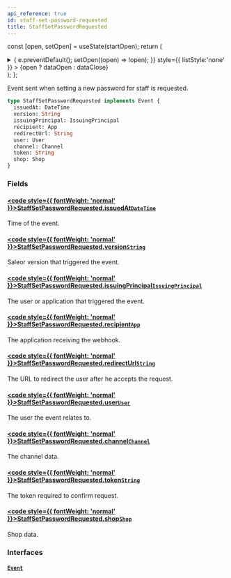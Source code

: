 ```yaml
---
api_reference: true
id: staff-set-password-requested
title: StaffSetPasswordRequested
---
```






const [open, setOpen] = useState(startOpen);
return (
<details {...(open ? { open: true } : {})} className="details" style={{ border:'none', boxShadow:'none', background:'var(--ifm-background-color)' }}>
<summary
onClick={(e) => {
e.preventDefault();
setOpen((open) => !open);
}}
style={{ listStyle:'none' }} >
{open ? dataOpen : dataClose}
</summary>
{open && children}
</details>
);
};

Event sent when setting a new password for staff is requested.

```graphql
type StaffSetPasswordRequested implements Event {
  issuedAt: DateTime
  version: String
  issuingPrincipal: IssuingPrincipal
  recipient: App
  redirectUrl: String
  user: User
  channel: Channel
  token: String
  shop: Shop
}
```

### Fields

#### [<code style={{ fontWeight: 'normal' }}>StaffSetPasswordRequested.<b>issuedAt</b></code>](#)<Bullet />[`DateTime`](../../../api-reference/miscellaneous/scalars/date-time.mdx) <Badge class="badge badge--secondary" text="scalar"/> <Badge class="badge badge--secondary" text="miscellaneous"/>

Time of the event.

#### [<code style={{ fontWeight: 'normal' }}>StaffSetPasswordRequested.<b>version</b></code>](#)<Bullet />[`String`](../../../api-reference/miscellaneous/scalars/string.mdx) <Badge class="badge badge--secondary" text="scalar"/> <Badge class="badge badge--secondary" text="miscellaneous"/>

Saleor version that triggered the event.

#### [<code style={{ fontWeight: 'normal' }}>StaffSetPasswordRequested.<b>issuingPrincipal</b></code>](#)<Bullet />[`IssuingPrincipal`](../../../api-reference/miscellaneous/unions/issuing-principal.mdx) <Badge class="badge badge--secondary" text="union"/> <Badge class="badge badge--secondary" text="miscellaneous"/>

The user or application that triggered the event.

#### [<code style={{ fontWeight: 'normal' }}>StaffSetPasswordRequested.<b>recipient</b></code>](#)<Bullet />[`App`](../../../api-reference/apps/objects/app.mdx) <Badge class="badge badge--secondary" text="object"/> <Badge class="badge badge--secondary" text="apps"/>

The application receiving the webhook.

#### [<code style={{ fontWeight: 'normal' }}>StaffSetPasswordRequested.<b>redirectUrl</b></code>](#)<Bullet />[`String`](../../../api-reference/miscellaneous/scalars/string.mdx) <Badge class="badge badge--secondary" text="scalar"/> <Badge class="badge badge--secondary" text="miscellaneous"/>

The URL to redirect the user after he accepts the request.

#### [<code style={{ fontWeight: 'normal' }}>StaffSetPasswordRequested.<b>user</b></code>](#)<Bullet />[`User`](../../../api-reference/users/objects/user.mdx) <Badge class="badge badge--secondary" text="object"/> <Badge class="badge badge--secondary" text="users"/>

The user the event relates to.

#### [<code style={{ fontWeight: 'normal' }}>StaffSetPasswordRequested.<b>channel</b></code>](#)<Bullet />[`Channel`](../../../api-reference/channels/objects/channel.mdx) <Badge class="badge badge--secondary" text="object"/> <Badge class="badge badge--secondary" text="channels"/>

The channel data.

#### [<code style={{ fontWeight: 'normal' }}>StaffSetPasswordRequested.<b>token</b></code>](#)<Bullet />[`String`](../../../api-reference/miscellaneous/scalars/string.mdx) <Badge class="badge badge--secondary" text="scalar"/> <Badge class="badge badge--secondary" text="miscellaneous"/>

The token required to confirm request.

#### [<code style={{ fontWeight: 'normal' }}>StaffSetPasswordRequested.<b>shop</b></code>](#)<Bullet />[`Shop`](../../../api-reference/miscellaneous/objects/shop.mdx) <Badge class="badge badge--secondary" text="object"/> <Badge class="badge badge--secondary" text="miscellaneous"/>

Shop data.

### Interfaces

#### [`Event`](../../../api-reference/miscellaneous/interfaces/event.mdx) <Badge class="badge badge--secondary" text="interface"/> <Badge class="badge badge--secondary" text="miscellaneous"/>
